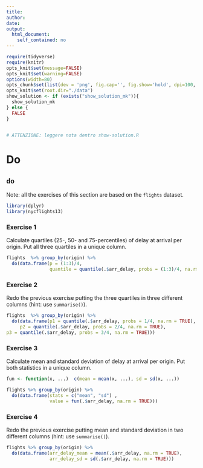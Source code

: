 ```yaml
---
title: 
author:
date: 
output:
  html_document:
    self_contained: no
---
```


```r
require(tidyverse) 
require(knitr) 
opts_knit$set(message=FALSE)
opts_knit$set(warning=FALSE)
options(width=80)
opts_chunk$set(list(dev = 'png', fig.cap='', fig.show='hold', dpi=100, fig.width=7, fig.height=7, fig.pos='H!'))#, fig.path="figures/lm-"))
opts_knit$set(root.dir="./data")
show_solution <- if (exists("show_solution_mk")){
  show_solution_mk
} else {
  FALSE
}


# ATTENZIONE: leggere nota dentro show-solution.R
```



Do
================================

## `do`
Note: all the exercises of this section are based on the `flights` dataset.


```r
library(dplyr)
library(nycflights13)
```


### Exercise 1
Calculate quartiles (25-, 50- and 75-percentiles) of delay at arrival per origin. Put all three quartiles in a unique column.

```r
flights  %>% group_by(origin) %>%
  do(data.frame(p = (1:3)/4, 
                quantile = quantile(.$arr_delay, probs = (1:3)/4, na.rm = TRUE)))            
```

### Exercise 2
Redo the previous exercise putting the three quartiles in three different columns (hint: use `summarise()`).

```r
flights  %>% group_by(origin) %>%
  do(data.frame(p1 = quantile(.$arr_delay, probs = 1/4, na.rm = TRUE),
     p2 = quantile(.$arr_delay, probs = 2/4, na.rm = TRUE),
p3 = quantile(.$arr_delay, probs = 3/4, na.rm = TRUE)))
```



### Exercise 3
Calculate mean and standard deviation of delay at arrival per origin. Put both statistics in a unique column.

```r
fun <- function(x, ...)  c(mean = mean(x, ...), sd = sd(x, ...))

flights %>% group_by(origin) %>%
  do(data.frame(stats = c("mean", "sd") , 
                value = fun(.$arr_delay, na.rm = TRUE)))
```



### Exercise 4
Redo the previous exercise putting mean and standard deviation in two different columns (hint: use `summarise()`).


```r
flights %>% group_by(origin) %>%
  do(data.frame(arr_delay_mean = mean(.$arr_delay, na.rm = TRUE),
                arr_delay_sd = sd(.$arr_delay, na.rm = TRUE)))
```

